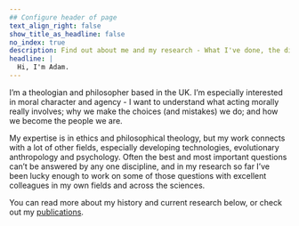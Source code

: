 ```yaml
---
## Configure header of page
text_align_right: false
show_title_as_headline: false
no_index: true
description: Find out about me and my research - What I've done, the different projects I've been involved in, and what I'm working on now.
headline: |
  Hi, I'm Adam.
---
```


<!-- this is a subheadline -->
I'm a theologian and philosopher based in the UK. I'm especially interested in moral character and agency - I want to understand what acting morally really involves; why we make the choices (and mistakes) we do; and how we become the people we are. 

My expertise is in ethics and philosophical theology, but my work connects with a lot of other fields, especially developing technologies, evolutionary anthropology and psychology. Often the best and most important questions can't be answered by any one discipline, and in my research so far I've been lucky enough to work on some of those questions with excellent colleagues in my own fields and across the sciences.

You can read more about my history and current research below, or check out my [publications](/publications/).
